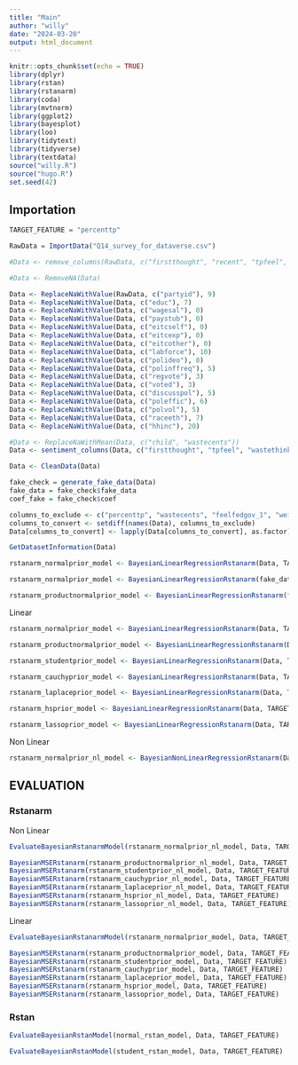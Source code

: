 ```yaml
---
title: "Main"
author: "willy"
date: "2024-03-20"
output: html_document
---
```


```r
knitr::opts_chunk$set(echo = TRUE)
library(dplyr)
library(rstan)
library(rstanarm)
library(coda)
library(mvtnorm)
library(ggplot2)
library(bayesplot)
library(loo)
library(tidytext)
library(tidyverse)
library(textdata)
source("willy.R")
source("hugo.R")
set.seed(42)
```

## Importation

```r
TARGET_FEATURE = "percenttp"

RawData = ImportData("Q14_survey_for_dataverse.csv")
```


```r
#Data <- remove_columns(RawData, c("firstthought", "recent", "tpfeel", "biggest", "paystub", "depend", "glad", "upset", "benefit", "wastethink","eitcexp", "eitcthink"))

#Data <- RemoveNA(Data)

Data <- ReplaceNaWithValue(RawData, c("partyid"), 9)
Data <- ReplaceNaWithValue(Data, c("educ"), 7)
Data <- ReplaceNaWithValue(Data, c("wagesal"), 0)
Data <- ReplaceNaWithValue(Data, c("paystub"), 0)
Data <- ReplaceNaWithValue(Data, c("eitcself"), 0)
Data <- ReplaceNaWithValue(Data, c("eitcexp"), 0)
Data <- ReplaceNaWithValue(Data, c("eitcother"), 0)
Data <- ReplaceNaWithValue(Data, c("labforce"), 10)
Data <- ReplaceNaWithValue(Data, c("polideo"), 8)
Data <- ReplaceNaWithValue(Data, c("polinffreq"), 5)
Data <- ReplaceNaWithValue(Data, c("regvote"), 3)
Data <- ReplaceNaWithValue(Data, c("voted"), 3)
Data <- ReplaceNaWithValue(Data, c("discusspol"), 5)
Data <- ReplaceNaWithValue(Data, c("poleffic"), 6)
Data <- ReplaceNaWithValue(Data, c("polvol"), 5)
Data <- ReplaceNaWithValue(Data, c("raceeth"), 7)
Data <- ReplaceNaWithValue(Data, c("hhinc"), 20)

#Data <- ReplaceNaWithMean(Data, c("child", "wastecents"))
Data <- sentiment_columns(Data, c("firstthought", "tpfeel", "wastethink", "recent"))

Data <- CleanData(Data)

fake_check = generate_fake_data(Data)
fake_data = fake_check$fake_data
coef_fake = fake_check$coef

columns_to_exclude <- c("percenttp", "wastecents", "feelfedgov_1", "weightvec")
columns_to_convert <- setdiff(names(Data), columns_to_exclude)
Data[columns_to_convert] <- lapply(Data[columns_to_convert], as.factor)

GetDatasetInformation(Data)
```



```r
rstanarm_normalprior_model <- BayesianLinearRegressionRstanarm(Data, TARGET_FEATURE, prior = normal(location = 0), prior_intercept = normal(location = 0))

rstanarm_normalprior_model <- BayesianLinearRegressionRstanarm(fake_data, TARGET_FEATURE, prior = normal(location = 0), prior_intercept = normal(location = 0))
```

```r
rstanarm_productnormalprior_model <- BayesianLinearRegressionRstanarm(fake_data, TARGET_FEATURE, prior = product_normal(df = 2, location = 0, scale = 1), prior_intercept = normal(location = 0))
```



Linear 

```r
rstanarm_normalprior_model <- BayesianLinearRegressionRstanarm(Data, TARGET_FEATURE, prior = normal(location = 0), prior_intercept = normal(location = 0))

rstanarm_productnormalprior_model <- BayesianLinearRegressionRstanarm(Data, TARGET_FEATURE, prior = product_normal(df = 2, location = 0, scale = 1), prior_intercept = normal(location = 0))

rstanarm_studentprior_model <- BayesianLinearRegressionRstanarm(Data, TARGET_FEATURE, prior = student_t(df = 1, location = 0), prior_intercept = normal(location = 0))

rstanarm_cauchyprior_model <- BayesianLinearRegressionRstanarm(Data, TARGET_FEATURE, prior = cauchy(location = 0), prior_intercept = normal(location = 0))

rstanarm_laplaceprior_model <- BayesianLinearRegressionRstanarm(Data, TARGET_FEATURE, prior = laplace(location = 0), prior_intercept = normal(location = 0))

rstanarm_hsprior_model <- BayesianLinearRegressionRstanarm(Data, TARGET_FEATURE, prior = hs(df = 1, global_df = 1, global_scale = 0.01, slab_df = 4, slab_scale = 2.5), prior_intercept = normal(location = 0))

rstanarm_lassoprior_model <- BayesianLinearRegressionRstanarm(Data, TARGET_FEATURE, prior = lasso(df = 1, location = 0), prior_intercept = normal(location = 0))

```

Non Linear

```r
rstanarm_normalprior_nl_model <- BayesianNonLinearRegressionRstanarm(Data, TARGET_FEATURE, prior = normal(location = 0), prior_intercept = normal(location = 0), iter = 200, chain = 4)
```

## EVALUATION

### Rstanarm

Non Linear

```r
EvaluateBayesianRstanarmModel(rstanarm_normalprior_nl_model, Data, TARGET_FEATURE)
```

```r
BayesianMSERstanarm(rstanarm_productnormalprior_nl_model, Data, TARGET_FEATURE)
BayesianMSERstanarm(rstanarm_studentprior_nl_model, Data, TARGET_FEATURE)
BayesianMSERstanarm(rstanarm_cauchyprior_nl_model, Data, TARGET_FEATURE)
BayesianMSERstanarm(rstanarm_laplaceprior_nl_model, Data, TARGET_FEATURE)
BayesianMSERstanarm(rstanarm_hsprior_nl_model, Data, TARGET_FEATURE)
BayesianMSERstanarm(rstanarm_lassoprior_nl_model, Data, TARGET_FEATURE)
```

Linear

```r
EvaluateBayesianRstanarmModel(rstanarm_normalprior_model, Data, TARGET_FEATURE)
```

```r
BayesianMSERstanarm(rstanarm_productnormalprior_model, Data, TARGET_FEATURE)
BayesianMSERstanarm(rstanarm_studentprior_model, Data, TARGET_FEATURE)
BayesianMSERstanarm(rstanarm_cauchyprior_model, Data, TARGET_FEATURE)
BayesianMSERstanarm(rstanarm_laplaceprior_model, Data, TARGET_FEATURE)
BayesianMSERstanarm(rstanarm_hsprior_model, Data, TARGET_FEATURE)
BayesianMSERstanarm(rstanarm_lassoprior_model, Data, TARGET_FEATURE)
```

### Rstan

```r
EvaluateBayesianRstanModel(normal_rstan_model, Data, TARGET_FEATURE)
```

```r
EvaluateBayesianRstanModel(student_rstan_model, Data, TARGET_FEATURE)
```


